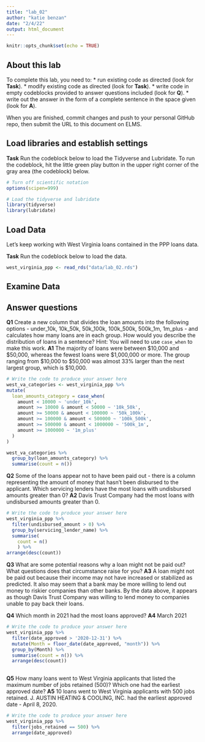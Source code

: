 ```yaml
---
title: "lab_02"
author: "katie benzan"
date: "2/4/22"
output: html_document
---
```


```r
knitr::opts_chunk$set(echo = TRUE)
```

## About this lab

To complete this lab, you need to:
* run existing code as directed (look for **Task**).
* modify existing code as directed (look for **Task**).
* write code in empty codeblocks provided to answer questions included (look for **Q**).
* write out the answer in the form of a complete sentence in the space given (look for **A**).

When you are finished, commit changes and push to your personal GitHub repo, then submit the URL to this document on ELMS.

## Load libraries and establish settings

**Task** Run the codeblock below to load the Tidyverse and Lubridate. To run the codeblock, hit the little green play button in the upper right corner of the gray area (the codeblock) below.

```r
# Turn off scientific notation
options(scipen=999)

# Load the tidyverse and lubridate
library(tidyverse)
library(lubridate)
```

## Load Data

Let's keep working with West Virginia loans contained in the PPP loans data.  

**Task** Run the codeblock below to load the data.

```r
west_virginia_ppp <- read_rds("data/lab_02.rds")
```

## Examine Data

## Answer questions

**Q1** Create a new column that divides the loan amounts into the following options - under_10k, 10k_50k, 50k_100k, 100k_500k, 500k_1m, 1m_plus - and calculates how many loans are in each group. How would you describe the distribution of loans in a sentence?
Hint: You will need to use `case_when` to make this work.
**A1** The majority of loans were between $10,000 and $50,000, whereas the fewest loans were $1,000,000 or more. The group ranging from $10,000 to $50,000 was almost 33% larger than the next largest group, which is $10,000. 

```r
# Write the code to produce your answer here
west_va_categories <- west_virginia_ppp %>%
mutate(
  loan_amounts_category = case_when(
    amount < 10000 ~ 'under_10k',
    amount >= 10000 & amount < 50000 ~ '10k_50k',
    amount >= 50000 & amount < 100000 ~ '50k_100k',
    amount >= 100000 & amount < 500000 ~ '100k_500k',
    amount >= 500000 & amount < 1000000 ~ '500k_1m',
    amount >= 1000000 ~ '1m_plus'
  )
)

west_va_categories %>%
  group_by(loan_amounts_category) %>%
  summarise(count = n())
```

**Q2** Some of the loans appear not to have been paid out - there is a column representing the amount of money that hasn't been disbursed to the applicant. Which servicing lenders have the most loans with undisbursed amounts greater than 0?
**A2** Davis Trust Company had the most loans with undisbursed amounts greater than 0. 

```r
# Write the code to produce your answer here
west_virginia_ppp %>%
  filter(undisbursed_amount > 0) %>%
  group_by(servicing_lender_name) %>% 
  summarise(
    count = n()
    ) %>%
arrange(desc(count))
```

**Q3** What are some potential reasons why a loan might not be paid out? What questions does that circumstance raise for you?
**A3** A loan might not be paid out because their income may not have increased or stabilized as predicted. It also may seem that a bank may be more willing to lend out money to riskier companies than other banks. By the data above, it appears as though Davis Trust Company was willing to lend money to companies unable to pay back their loans. 


**Q4** Which month in 2021 had the most loans approved?
**A4** March 2021

```r
# Write the code to produce your answer here
west_virginia_ppp %>%
  filter(date_approved > '2020-12-31') %>% 
  mutate(Month = floor_date(date_approved, "month")) %>%
  group_by(Month) %>% 
  summarise(count = n()) %>% 
  arrange(desc(count))
  
```

**Q5** How many loans went to West Virginia applicants that listed the maximum number of jobs retained (500)? Which one had the earliest approved date?
**A5** 10 loans went to West Virginia applicants with 500 jobs retained. J. AUSTIN HEATING & COOLING, INC. had the earliest approved date - April 8, 2020.

```r
# Write the code to produce your answer here
west_virginia_ppp %>%
  filter(jobs_retained == 500) %>% 
  arrange(date_approved)
```
